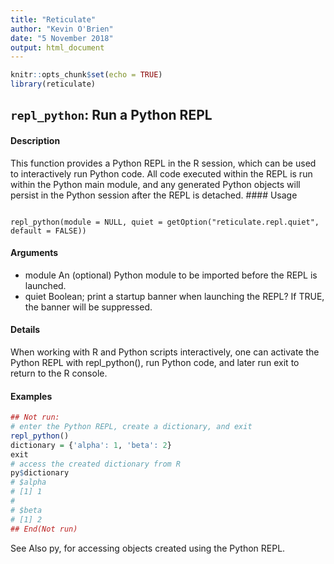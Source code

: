 ---
title: "Reticulate"
author: "Kevin O'Brien"
date: "5 November 2018"
output: html_document
---

```{r setup, include=FALSE}
knitr::opts_chunk$set(echo = TRUE)
library(reticulate)
```

## ``repl_python``: Run a Python REPL
#### Description 
This function provides a Python REPL in the R session, which can be used to interactively run
Python code. All code executed within the REPL is run within the Python main module, and any
generated Python objects will persist in the Python session after the REPL is detached.
#### Usage
<pre><code>
repl_python(module = NULL, quiet = getOption("reticulate.repl.quiet",
default = FALSE))
</code></pre>

#### Arguments
* module An (optional) Python module to be imported before the REPL is launched.
* quiet Boolean; print a startup banner when launching the REPL? If TRUE, the banner will be suppressed.

#### Details
When working with R and Python scripts interactively, one can activate the Python REPL with
repl_python(), run Python code, and later run exit to return to the R console.


#### Examples

```{r}
## Not run:
# enter the Python REPL, create a dictionary, and exit
repl_python()
dictionary = {'alpha': 1, 'beta': 2}
exit
# access the created dictionary from R
py$dictionary
# $alpha
# [1] 1
#
# $beta
# [1] 2
## End(Not run)
```

See Also
py, for accessing objects created using the Python REPL.